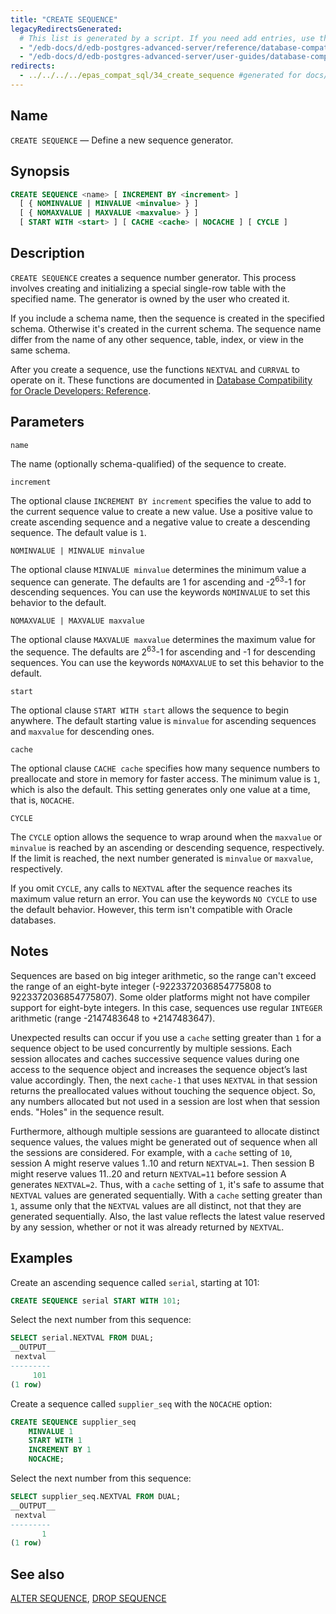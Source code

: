 ```yaml
---
title: "CREATE SEQUENCE"
legacyRedirectsGenerated:
  # This list is generated by a script. If you need add entries, use the `legacyRedirects` key.
  - "/edb-docs/d/edb-postgres-advanced-server/reference/database-compatibility-for-oracle-developers-reference-guide/9.6/Database_Compatibility_for_Oracle_Developers_Reference_Guide.1.048.html"
  - "/edb-docs/d/edb-postgres-advanced-server/user-guides/database-compatibility-for-oracle-developers-guide/9.5/Database_Compatibility_for_Oracle_Developers_Guide.1.076.html"
redirects:
  - ../../../../epas_compat_sql/34_create_sequence #generated for docs/epas/reorg-role-use-case-mode
---
```


<div id="create_sequence" class="registered_link"></div>

## Name

`CREATE SEQUENCE` &mdash; Define a new sequence generator.

## Synopsis

```sql
CREATE SEQUENCE <name> [ INCREMENT BY <increment> ]
  [ { NOMINVALUE | MINVALUE <minvalue> } ]
  [ { NOMAXVALUE | MAXVALUE <maxvalue> } ]
  [ START WITH <start> ] [ CACHE <cache> | NOCACHE ] [ CYCLE ]
```

## Description

`CREATE SEQUENCE` creates a sequence number generator. This process involves creating and initializing a special single-row table with the specified name. The generator is owned by the user who created it.

If you include a schema name, then the sequence is created in the specified schema. Otherwise it's created in the current schema. The sequence name differ from the name of any other sequence, table, index, or view in the same schema.

After you create a sequence, use the functions `NEXTVAL` and `CURRVAL` to operate on it. These functions are documented in [Database Compatibility for Oracle Developers: Reference](../../sql_reference/02_the_sql_language/03_functions_and_operators/09_sequence_manipulation_functions/).

## Parameters

`name`

 The name (optionally schema-qualified) of the sequence to create.

`increment`

 The optional clause `INCREMENT BY increment` specifies the value to add to the current sequence value to create a new value. Use a positive value to create ascending sequence and a negative value to create a descending sequence. The default value is `1`.

`NOMINVALUE | MINVALUE minvalue`

 The optional clause `MINVALUE minvalue` determines the minimum value a sequence can generate. The defaults are 1 for ascending and -2<sup>63</sup>-1 for descending sequences. You can use the keywords `NOMINVALUE` to set this behavior to the default.

`NOMAXVALUE | MAXVALUE maxvalue`

 The optional clause `MAXVALUE maxvalue` determines the maximum value for the sequence. The defaults are 2<sup>63</sup>-1 for ascending and -1 for descending sequences. You can use the keywords `NOMAXVALUE` to set this behavior to the default.

`start`

 The optional clause `START WITH start` allows the sequence to begin anywhere. The default starting value is `minvalue` for ascending sequences and `maxvalue` for descending ones.

`cache`

 The optional clause `CACHE cache` specifies how many sequence numbers to preallocate and store in memory for faster access. The minimum value is `1`, which is also the default. This setting generates only one value at a time, that is, `NOCACHE`.

`CYCLE`

 The `CYCLE` option allows the sequence to wrap around when the `maxvalue` or `minvalue` is reached by an ascending or descending sequence, respectively. If the limit is reached, the next number generated is `minvalue` or `maxvalue`, respectively.

 If you omit `CYCLE`, any calls to `NEXTVAL` after the sequence reaches its maximum value return an error. You can use the keywords `NO CYCLE` to use the default behavior. However, this term isn't compatible with Oracle databases.

## Notes

Sequences are based on big integer arithmetic, so the range can't exceed the range of an eight-byte integer (-9223372036854775808 to 9223372036854775807). Some older platforms might not have compiler support for eight-byte integers. In this case, sequences use regular `INTEGER` arithmetic (range -2147483648 to +2147483647).

Unexpected results can occur if you use a `cache` setting greater than `1` for a sequence object to be used concurrently by multiple sessions. Each session allocates and caches successive sequence values during one access to the sequence object and increases the sequence object’s last value accordingly. Then, the next `cache-1` that uses `NEXTVAL` in that session returns the preallocated values without touching the sequence object. So, any numbers allocated but not used in a session are lost when that session ends. "Holes" in the sequence result.

Furthermore, although multiple sessions are guaranteed to allocate distinct sequence values, the values might be generated out of sequence when all the sessions are considered. For example, with a `cache` setting of `10`, session A might reserve values 1..10 and return `NEXTVAL=1`. Then session B might reserve values 11..20 and return `NEXTVAL=11` before session A generates `NEXTVAL=2`. Thus, with a `cache` setting of `1`, it's safe to assume that `NEXTVAL` values are generated sequentially. With a `cache` setting greater than `1`, assume only that the `NEXTVAL` values are all distinct, not that they are generated sequentially. Also, the last value reflects the latest value reserved by any session, whether or not it was already returned by `NEXTVAL`.

## Examples

Create an ascending sequence called `serial`, starting at 101:

```sql
CREATE SEQUENCE serial START WITH 101;
```

Select the next number from this sequence:

```sql
SELECT serial.NEXTVAL FROM DUAL;
__OUTPUT__
 nextval
---------
     101
(1 row)
```

Create a sequence called `supplier_seq` with the `NOCACHE` option:

```sql
CREATE SEQUENCE supplier_seq
    MINVALUE 1
    START WITH 1
    INCREMENT BY 1
    NOCACHE;
```

Select the next number from this sequence:

```sql
SELECT supplier_seq.NEXTVAL FROM DUAL;
__OUTPUT__
 nextval
---------
       1
(1 row)
```

## See also

[ALTER SEQUENCE](10_alter_sequence/#alter_sequence), [DROP SEQUENCE](56_drop_sequence/#drop_sequence)

